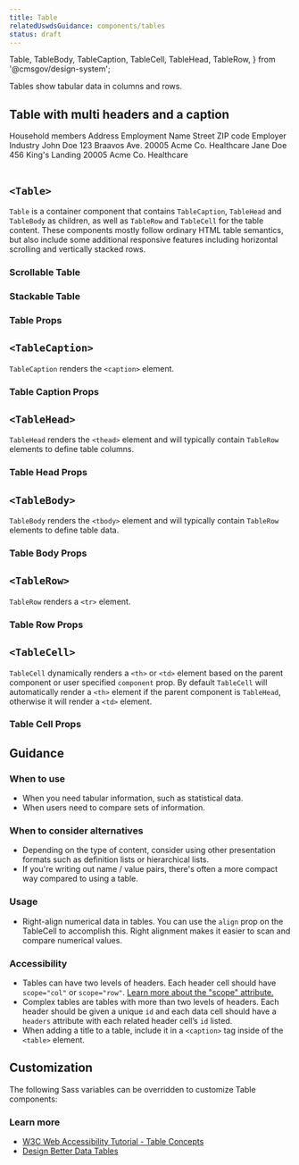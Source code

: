 ```yaml
---
title: Table
relatedUswdsGuidance: components/tables
status: draft
---
```


  Table,
  TableBody,
  TableCaption,
  TableCell,
  TableHead,
  TableRow,
} from '@cmsgov/design-system';

Tables show tabular data in columns and rows.

## Table with multi headers and a caption

<EmbeddedExample>
  <Table>
    <TableCaption>Household members</TableCaption>
    <col />
    <colgroup span="2"></colgroup>
    <colgroup span="2"></colgroup>
    <TableHead>
      <TableRow>
        <TableCell component="td" rowspan="1"></TableCell>
        <TableCell component="th" colspan="2" className="ds-u-text-align--center" scope="colgroup">
          Address
        </TableCell>
        <TableCell component="th" colspan="2" className="ds-u-text-align--center" scope="colgroup">
          Employment
        </TableCell>
      </TableRow>
      <TableRow>
        <TableCell component="th" scope="col">
          Name
        </TableCell>
        <TableCell component="th" scope="col">
          Street
        </TableCell>
        <TableCell component="th" scope="col">
          ZIP code
        </TableCell>
        <TableCell component="th" scope="col">
          Employer
        </TableCell>
        <TableCell component="th" scope="col">
          Industry
        </TableCell>
      </TableRow>
    </TableHead>
    <TableBody>
      <TableRow>
        <TableCell component="th" scope="row">
          John Doe
        </TableCell>
        <TableCell component="td">123 Braavos Ave.</TableCell>
        <TableCell component="td">20005</TableCell>
        <TableCell component="td">Acme Co.</TableCell>
        <TableCell component="td">Healthcare</TableCell>
      </TableRow>
      <TableRow>
        <TableCell component="th" scope="row">
          Jane Doe
        </TableCell>
        <TableCell component="td">456 King's Landing</TableCell>
        <TableCell component="td">20005</TableCell>
        <TableCell component="td">Acme Co.</TableCell>
        <TableCell component="td">Healthcare</TableCell>
      </TableRow>
    </TableBody>
  </Table>
</EmbeddedExample>

## `<Table>`

`Table` is a container component that contains `TableCaption`, `TableHead` and `TableBody` as children,
as well as `TableRow` and `TableCell` for the table content. These components mostly follow ordinary HTML table semantics, but also include some additional
responsive features including horizontal scrolling and vertically stacked rows.

<ViewSourceLink sourceFilePath="components/Table/Table.tsx" />

### Scrollable Table

<ResponsiveExample title="Scrollable table example" storyId="components-table--scrollable-table" />

### Stackable Table

<ResponsiveExample
  componentName="stackable table example"
  storyId="components-table--stackable-table"
/>

### Table Props

<PropTable componentName="Table" />

## `<TableCaption>`

`TableCaption` renders the `<caption>` element.

<ViewSourceLink sourceFilePath="components/Table/TableCaption.tsx" />

### Table Caption Props

<PropTable componentName="TableCaption" />

## `<TableHead>`

`TableHead` renders the `<thead>` element and will typically contain `TableRow` elements to define table columns.

<ViewSourceLink sourceFilePath="components/Table/TableHead.tsx" />

### Table Head Props

<PropTable componentName="TableHead" />

## `<TableBody>`

`TableBody` renders the `<tbody>` element and will typically contain `TableRow` elements to define table data.

<ViewSourceLink sourceFilePath="components/Table/TableBody.tsx" />

### Table Body Props

<PropTable componentName="TableBody" />

## `<TableRow>`

`TableRow` renders a `<tr>` element.

<ViewSourceLink sourceFilePath="components/Table/TableRow.tsx" />

### Table Row Props

<PropTable componentName="TableRow" />

## `<TableCell>`

`TableCell` dynamically renders a `<th>` or `<td>` element based on the parent component or user specified `component` prop. By default `TableCell` will automatically render a `<th>` element if the parent component is `TableHead`, otherwise it will render a `<td>` element.

<ViewSourceLink sourceFilePath="components/Table/TableCell.tsx" />

### Table Cell Props

<PropTable componentName="TableCell" />

## Guidance

### When to use

- When you need tabular information, such as statistical data.
- When users need to compare sets of information.

### When to consider alternatives

- Depending on the type of content, consider using other presentation formats such as definition lists or hierarchical lists.
- If you're writing out name / value pairs, there's often a more compact way compared to using a table.

### Usage

- Right-align numerical data in tables. You can use the `align` prop on the TableCell to accomplish this. Right alignment makes it easier to scan and compare numerical values.

### Accessibility

- Tables can have two levels of headers. Each header cell should have `scope="col"` or `scope="row"`. [Learn more about the "scope" attribute.](https://developer.mozilla.org/en-US/docs/Web/HTML/Element/th#attr-scope)
- Complex tables are tables with more than two levels of headers. Each header should be given a unique `id` and each data cell should have a `headers` attribute with each related header cell’s `id` listed.
- When adding a title to a table, include it in a `<caption>` tag inside of the `<table>` element.

## Customization

The following Sass variables can be overridden to customize Table components:

<ComponentThemeOptions
  theme="core"
  componentname="table"
/>

### Learn more

- [W3C Web Accessibility Tutorial \- Table Concepts](https://www.w3.org/WAI/tutorials/tables/)
- [Design Better Data Tables](https://medium.com/mission-log/design-better-data-tables-430a30a00d8c)
